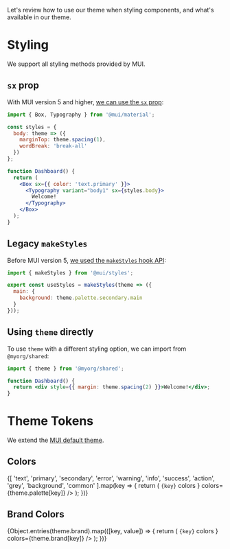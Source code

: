 
<Meta title="Theming" />

Let's review how to use our theme when styling components, and what's available in our theme.

# Styling

We support all styling methods provided by MUI.

## `sx` prop

With MUI version 5 and higher, [we can use the `sx` prop](https://mui.com/system/getting-started/the-sx-prop/):

```jsx
import { Box, Typography } from '@mui/material';

const styles = {
  body: theme => ({
    marginTop: theme.spacing(1),
    wordBreak: 'break-all'
  })
};

function Dashboard() {
  return (
    <Box sx={{ color: 'text.primary' }}>
      <Typography variant="body1" sx={styles.body}>
        Welcome!
      </Typography>
    </Box>
  );
}
```

## Legacy `makeStyles`

Before MUI version 5, [we used the `makeStyles` hook API](https://mui.com/system/styles/basics/#hook-api):

```js
import { makeStyles } from '@mui/styles';

export const useStyles = makeStyles(theme => ({
  main: {
    background: theme.palette.secondary.main
  }
}));
```

## Using `theme` directly

To use `theme` with a different styling option, we can import from `@myorg/shared`:

```jsx
import { theme } from '@myorg/shared';

function Dashboard() {
  return <div style={{ margin: theme.spacing(2) }}>Welcome!</div>;
}
```

# Theme Tokens

We extend the [MUI default theme](https://mui.com/material-ui/customization/default-theme/).

## Colors

<ColorPalette>
  {[
    'text',
    'primary',
    'secondary',
    'error',
    'warning',
    'info',
    'success',
    'action',
    'grey',
    'background',
    'common'
  ].map(key => {
    return (
      <ColorItem
        key={key}
        title={`theme.palette.${key}`}
        subtitle={
          <>
            <code>{key}</code> colors
          </>
        }
        colors={theme.palette[key]}
      />
    );
  })}
</ColorPalette>

## Brand Colors

<ColorPalette>
  {Object.entries(theme.brand).map(([key, value]) => {
    return (
      <ColorItem
        key={key}
        title={`theme.brand.${key}`}
        subtitle={
          <>
            <code>{key}</code> colors
          </>
        }
        colors={theme.brand[key]}
      />
    );
  })}
</ColorPalette>
